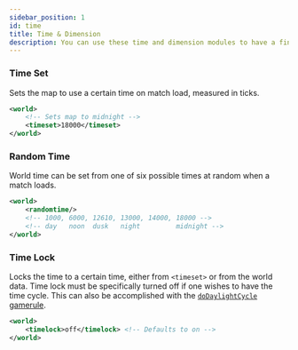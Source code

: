 ```yaml
---
sidebar_position: 1
id: time
title: Time & Dimension
description: You can use these time and dimension modules to have a finer control over your map's lighting and mood.
---
```


### Time Set

Sets the map to use a certain time on match load, measured in ticks.

```xml
<world>
    <!-- Sets map to midnight -->
    <timeset>18000</timeset>
</world>
```

### Random Time

World time can be set from one of six possible times at random when a match loads.

```xml
<world>
    <randomtime/>
    <!-- 1000, 6000, 12610, 13000, 14000, 18000 -->
    <!-- day   noon  dusk   night         midnight -->
</world>
```

### Time Lock

Locks the time to a certain time, either from `<timeset>` or from the world data.
Time lock must be specifically turned off if one wishes to have the time cycle.
This can also be accomplished with the [`doDaylightCycle` gamerule](/docs/modules/mechanics/gamerules).

```xml
<world>
    <timelock>off</timelock> <!-- Defaults to on -->
</world>
```
